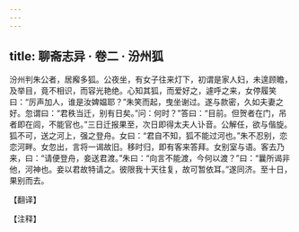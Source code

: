 ```yaml
---
---
---
```

title: 聊斋志异 · 卷二 · 汾州狐
---

汾州判朱公者，居廨多狐。公夜坐，有女子往来灯下，初谓是家人妇，未遑顾瞻，及举目，竟不相识，而容光艳绝。心知其狐，而爱好之，遽呼之来，女停履笑曰：“厉声加人，谁是汝婢媪耶？”朱笑而起，曳坐谢过。遂与款密，久如夫妻之好。忽谓曰：“君秩当迁，别有日矣。”问：何时？”答曰：“目前。但贺者在门，吊者即在闾，不能官也。”三日迁报果至，次日即得太夫人讣音。公解任，欲与偕旋。狐不可，送之河上，强之登舟。女曰：“君自不知，狐不能过河也。”朱不忍别，恋恋河畔。女忽出，言将一谒故旧。移时归，即有客来答拜。女别室与语。客去乃来，曰：“请便登舟，妾送君渡。”朱曰：“向言不能渡，今何以渡？”曰：“曩所谒非他，河神也。妾以君故特请之。彼限我十天往复，故可暂依耳。”遂同济。至十日，果别而去。

【翻译】

【注释】

